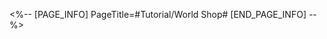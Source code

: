 <%-- [PAGE_INFO]
PageTitle=#Tutorial/World Shop#
[END_PAGE_INFO] --%>
{{Tutorial
|sort      = 310901
|title     = World Shop
|subtitle  = 
|type      = System
|about     = 
|image1    = Tutorial World Shop 1.png{{subst:void|<!--$UPLOAD:<<SpriteOutput/TutorialPic/TutorialPage_310901.png>-<Tutorial World Shop 1.png>-<Tutorial Files>>-->}}
|text1     = Every world contains a World Shop. You can explore a world to obtain its unique currency and use this currency in the corresponding World Shop to purchase recipes, Relics, and materials. Once you've spent enough of the unique currency, you will also receive corresponding bonus rewards.
}}